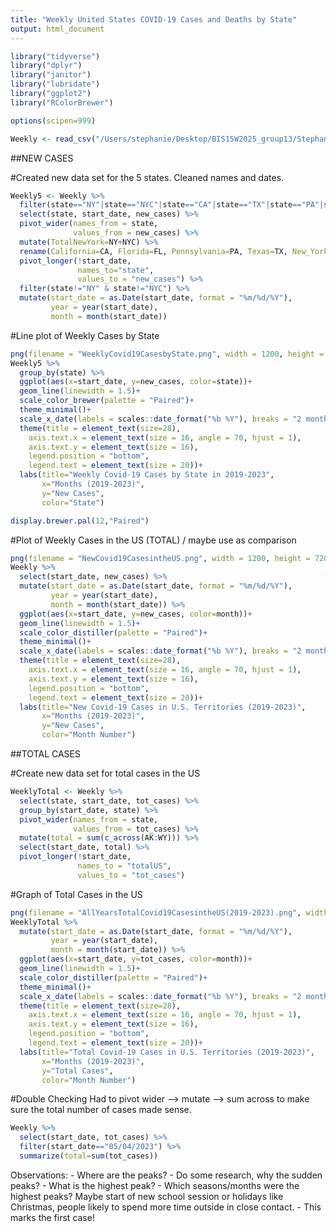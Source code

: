 ```yaml
---
title: "Weekly United States COVID-19 Cases and Deaths by State"
output: html_document
---
```


```r
library("tidyverse") 
library("dplyr")
library("janitor")
library("lubridate")
library("ggplot2")
library("RColorBrewer")
```

```r
options(scipen=999)
```


```r
Weekly <- read_csv("/Users/stephanie/Desktop/BIS15W2025_group13/Stephanie/WeeklyCases.csv") %>% clean_names()
```






##NEW CASES

#Created new data set for the 5 states. Cleaned names and dates.
```r
Weekly5 <- Weekly %>% 
  filter(state=="NY"|state=="NYC"|state=="CA"|state=="TX"|state=="PA"|state=="FL") %>% 
  select(state, start_date, new_cases) %>% 
  pivot_wider(names_from = state,
              values_from = new_cases) %>% 
  mutate(TotalNewYork=NY+NYC) %>% 
  rename(California=CA, Florida=FL, Pennsylvania=PA, Texas=TX, New_York=TotalNewYork) %>% 
  pivot_longer(!start_date, 
               names_to="state",
               values_to = "new_cases") %>% 
  filter(state!="NY" & state!="NYC") %>% 
  mutate(start_date = as.Date(start_date, format = "%m/%d/%Y"),
         year = year(start_date),
         month = month(start_date))
```


#Line plot of Weekly Cases by State
```r
png(filename = "WeeklyCovid19CasesbyState.png", width = 1200, height = 720, units = "px")
Weekly5 %>% 
  group_by(state) %>% 
  ggplot(aes(x=start_date, y=new_cases, color=state))+
  geom_line(linewidth = 1.5)+
  scale_color_brewer(palette = "Paired")+ 
  theme_minimal()+
  scale_x_date(labels = scales::date_format("%b %Y"), breaks = "2 months")+
  theme(title = element_text(size=28),
    axis.text.x = element_text(size = 16, angle = 70, hjust = 1),
    axis.text.y = element_text(size = 16),
    legend.position = "bottom",
    legend.text = element_text(size = 20))+
  labs(title="Weekly Covid-19 Cases by State in 2019-2023",
       x="Months (2019-2023)",
       y="New Cases",
       color="State")
```

```r
display.brewer.pal(12,"Paired")
```


#Plot of Weekly Cases in the US (TOTAL) / maybe use as comparison
```r
png(filename = "NewCovid19CasesintheUS.png", width = 1200, height = 720, units = "px")
Weekly %>% 
  select(start_date, new_cases) %>% 
  mutate(start_date = as.Date(start_date, format = "%m/%d/%Y"),
         year = year(start_date),
         month = month(start_date)) %>% 
  ggplot(aes(x=start_date, y=new_cases, color=month))+
  geom_line(linewidth = 1.5)+
  scale_color_distiller(palette = "Paired")+ 
  theme_minimal()+
  scale_x_date(labels = scales::date_format("%b %Y"), breaks = "2 months")+
  theme(title = element_text(size=28),
    axis.text.x = element_text(size = 16, angle = 70, hjust = 1),
    axis.text.y = element_text(size = 16),
    legend.position = "bottom",
    legend.text = element_text(size = 20))+
  labs(title="New Covid-19 Cases in U.S. Territories (2019-2023)",
       x="Months (2019-2023)",
       y="New Cases",
       color="Month Number")
```










##TOTAL CASES

#Create new data set for total cases in the US
```r
WeeklyTotal <- Weekly %>% 
  select(state, start_date, tot_cases) %>% 
  group_by(start_date, state) %>% 
  pivot_wider(names_from = state, 
              values_from = tot_cases) %>% 
  mutate(total = sum(c_across(AK:WY))) %>% 
  select(start_date, total) %>% 
  pivot_longer(!start_date,
               names_to = "totalUS",
               values_to = "tot_cases")
```


#Graph of Total Cases in the US
```r
png(filename = "AllYearsTotalCovid19CasesintheUS(2019-2023).png", width = 1200, height = 720, units = "px")
WeeklyTotal %>% 
  mutate(start_date = as.Date(start_date, format = "%m/%d/%Y"),
         year = year(start_date),
         month = month(start_date)) %>% 
  ggplot(aes(x=start_date, y=tot_cases, color=month))+
  geom_line(linewidth = 1.5)+
  scale_color_distiller(palette = "Paired")+ 
  theme_minimal()+
  scale_x_date(labels = scales::date_format("%b %Y"), breaks = "2 months")+
  theme(title = element_text(size=28),
    axis.text.x = element_text(size = 16, angle = 70, hjust = 1),
    axis.text.y = element_text(size = 16),
    legend.position = "bottom",
    legend.text = element_text(size = 20))+
  labs(title="Total Covid-19 Cases in U.S. Territories (2019-2023)",
       x="Months (2019-2023)",
       y="Total Cases",
       color="Month Number")
```



#Double Checking
Had to pivot wider --> mutate --> sum across to make sure the total number of cases made sense.

```r
Weekly %>% 
  select(start_date, tot_cases) %>% 
  filter(start_date=="05/04/2023") %>% 
  summarize(total=sum(tot_cases))
```





Observations:
- Where are the peaks?
- Do some research, why the sudden peaks?
- What is the highest peak?
- Which seasons/months were the highest peaks? Maybe start of new school session or holidays like Christmas, people likely to spend more time outside in close contact. 
- This marks the first case!

